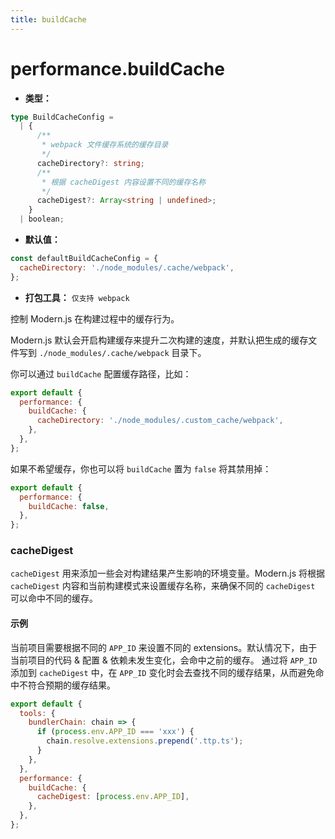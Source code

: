 ```yaml
---
title: buildCache
---
```


# performance.buildCache

- **类型：**

```ts
type BuildCacheConfig =
  | {
      /**
       * webpack 文件缓存系统的缓存目录
       */
      cacheDirectory?: string;
      /**
       * 根据 cacheDigest 内容设置不同的缓存名称
       */
      cacheDigest?: Array<string | undefined>;
    }
  | boolean;
```

- **默认值：**

```js
const defaultBuildCacheConfig = {
  cacheDirectory: './node_modules/.cache/webpack',
};
```

- **打包工具：** `仅支持 webpack`

控制 Modern.js 在构建过程中的缓存行为。

Modern.js 默认会开启构建缓存来提升二次构建的速度，并默认把生成的缓存文件写到 `./node_modules/.cache/webpack` 目录下。

你可以通过 `buildCache` 配置缓存路径，比如：

```js
export default {
  performance: {
    buildCache: {
      cacheDirectory: './node_modules/.custom_cache/webpack',
    },
  },
};
```

如果不希望缓存，你也可以将 `buildCache` 置为 `false` 将其禁用掉：

```js
export default {
  performance: {
    buildCache: false,
  },
};
```

### cacheDigest

`cacheDigest` 用来添加一些会对构建结果产生影响的环境变量。Modern.js 将根据 `cacheDigest` 内容和当前构建模式来设置缓存名称，来确保不同的 `cacheDigest` 可以命中不同的缓存。

#### 示例

当前项目需要根据不同的 `APP_ID` 来设置不同的 extensions。默认情况下，由于当前项目的代码 & 配置 & 依赖未发生变化，会命中之前的缓存。
通过将 `APP_ID` 添加到 `cacheDigest` 中，在 `APP_ID` 变化时会去查找不同的缓存结果，从而避免命中不符合预期的缓存结果。

```js
export default {
  tools: {
    bundlerChain: chain => {
      if (process.env.APP_ID === 'xxx') {
        chain.resolve.extensions.prepend('.ttp.ts');
      }
    },
  },
  performance: {
    buildCache: {
      cacheDigest: [process.env.APP_ID],
    },
  },
};
```
